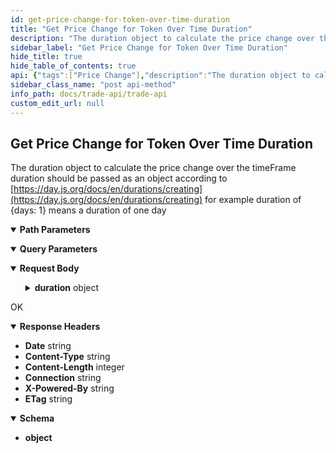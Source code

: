 ```yaml
---
id: get-price-change-for-token-over-time-duration
title: "Get Price Change for Token Over Time Duration"
description: "The duration object to calculate the price change over the timeFrame duration should be passed as an object according to [https://day.js.org/docs/en/durations/creating](https://day.js.org/docs/en/durations/creating) for example duration of {days: 1} means a duration of one day"
sidebar_label: "Get Price Change for Token Over Time Duration"
hide_title: true
hide_table_of_contents: true
api: {"tags":["Price Change"],"description":"The duration object to calculate the price change over the timeFrame duration should be passed as an object according to [https://day.js.org/docs/en/durations/creating](https://day.js.org/docs/en/durations/creating) for example duration of {days: 1} means a duration of one day","requestBody":{"content":{"application/json":{"schema":{"type":"object","properties":{"duration":{"type":"object","properties":{"days":{"type":"string","example":"1"}}}},"example":{"duration":{"days":"1"}}}}}},"parameters":[{"name":"apiKey","in":"query","schema":{"type":"string"},"description":"(Required) Your Public API key","example":"{{publicKey}}"},{"name":"tokenAddress","in":"path","schema":{"type":"string"},"required":true,"description":"Token Contract Address","example":"0x495d133B938596C9984d462F007B676bDc57eCEC"}],"responses":{"200":{"description":"OK","headers":{"Date":{"schema":{"type":"string","example":"Thu, 23 Jun 2022 11:10:49 GMT"}},"Content-Type":{"schema":{"type":"string","example":"application/json; charset=utf-8"}},"Content-Length":{"schema":{"type":"integer","example":"43"}},"Connection":{"schema":{"type":"string","example":"keep-alive"}},"X-Powered-By":{"schema":{"type":"string","example":"Express"}},"ETag":{"schema":{"type":"string","example":"W/\"2b-09n8BxPVYhIJI+Oxgz81tw6CkF0\""}}},"content":{"application/json":{"schema":{"type":"object"},"example":{"data":{"priceChange":"2.4968423346546302","currentPrice":"0.00017949963711457067","previousPrice":"0.0001751269922330876"}}}}}},"method":"post","path":"/trade/pricechange/{tokenAddress}","servers":[{"url":"https://api.fuse.io/api/v0"}],"jsonRequestBodyExample":{"duration":{"days":"1"}},"info":{"title":"Trade API","version":"1.0.0"},"postman":{"name":"Get Price Change for Token Over Time Duration","description":{"content":"The duration object to calculate the price change over the timeFrame duration should be passed as an object according to [https://day.js.org/docs/en/durations/creating](https://day.js.org/docs/en/durations/creating) for example duration of {days: 1} means a duration of one day","type":"text/plain"},"url":{"path":["trade","pricechange",":tokenAddress"],"host":["{{baseUrl}}"],"query":[{"disabled":false,"description":{"content":"(Required) Your Public API key","type":"text/plain"},"key":"apiKey","value":""}],"variable":[{"disabled":false,"description":{"content":"(Required) Token Contract Address","type":"text/plain"},"type":"any","value":"","key":"tokenAddress"}]},"header":[{"key":"Content-Type","value":"application/json"},{"key":"Accept","value":"application/json"}],"method":"POST","body":{"mode":"raw","raw":"\"\"","options":{"raw":{"language":"json"}}}}}
sidebar_class_name: "post api-method"
info_path: docs/trade-api/trade-api
custom_edit_url: null
---
```



## Get Price Change for Token Over Time Duration



The duration object to calculate the price change over the timeFrame duration should be passed as an object according to [https://day.js.org/docs/en/durations/creating](https://day.js.org/docs/en/durations/creating) for example duration of {days: 1} means a duration of one day

<details style={{"marginBottom":"1rem"}} data-collapsed={false} open={true}><summary style={{}}><strong>Path Parameters</strong></summary><div><ul><ParamsItem className={"paramsItem"} param={{"name":"tokenAddress","in":"path","schema":{"type":"string"},"required":true,"description":"Token Contract Address","example":"0x495d133B938596C9984d462F007B676bDc57eCEC"}}></ParamsItem></ul></div></details><details style={{"marginBottom":"1rem"}} data-collapsed={false} open={true}><summary style={{}}><strong>Query Parameters</strong></summary><div><ul><ParamsItem className={"paramsItem"} param={{"name":"apiKey","in":"query","schema":{"type":"string"},"description":"(Required) Your Public API key","example":"{{publicKey}}"}}></ParamsItem></ul></div></details><MimeTabs><TabItem label={"application/json"} value={"application/json-schema"}><details style={{}} data-collapsed={false} open={true}><summary style={{"textAlign":"left"}}><strong>Request Body</strong></summary><div style={{"textAlign":"left","marginLeft":"1rem"}}></div><ul style={{"marginLeft":"1rem"}}><SchemaItem collapsible={true} className={"schemaItem"}><details style={{}}><summary style={{}}><strong>duration</strong><span style={{"opacity":"0.6"}}> object</span></summary><div style={{"marginLeft":"1rem"}}><SchemaItem collapsible={false} name={"days"} required={false} schemaName={"string"} qualifierMessage={undefined} schema={{"type":"string","example":"1"}}></SchemaItem></div></details></SchemaItem></ul></details></TabItem></MimeTabs><div><ApiTabs><TabItem label={"200"} value={"200"}><div>

OK

</div><details style={{"textAlign":"left","marginBottom":"1rem"}} data-collaposed={true} open={false}><summary style={{}}><strong>Response Headers</strong></summary><ul style={{"marginLeft":"1rem"}}><li className={"schemaItem"}><summary style={{}}><strong>Date</strong><span style={{"opacity":"0.6"}}> string</span></summary><div></div></li><li className={"schemaItem"}><summary style={{}}><strong>Content-Type</strong><span style={{"opacity":"0.6"}}> string</span></summary><div></div></li><li className={"schemaItem"}><summary style={{}}><strong>Content-Length</strong><span style={{"opacity":"0.6"}}> integer</span></summary><div></div></li><li className={"schemaItem"}><summary style={{}}><strong>Connection</strong><span style={{"opacity":"0.6"}}> string</span></summary><div></div></li><li className={"schemaItem"}><summary style={{}}><strong>X-Powered-By</strong><span style={{"opacity":"0.6"}}> string</span></summary><div></div></li><li className={"schemaItem"}><summary style={{}}><strong>ETag</strong><span style={{"opacity":"0.6"}}> string</span></summary><div></div></li></ul></details><div><MimeTabs schemaType={"response"}><TabItem label={"application/json"} value={"application/json"}><SchemaTabs><TabItem label={"Schema"} value={"Schema"}><details style={{}} data-collapsed={false} open={true}><summary style={{"textAlign":"left"}}><strong>Schema</strong></summary><div style={{"textAlign":"left","marginLeft":"1rem"}}></div><ul style={{"marginLeft":"1rem"}}><li><div><strong>object</strong></div></li></ul></details></TabItem><TabItem label={"Example (from schema)"} value={"Example (from schema)"}><ResponseSamples responseExample={"{}"} language={"json"}></ResponseSamples></TabItem><TabItem label={"Example"} value={"Example"}><ResponseSamples responseExample={"{\n  \"data\": {\n    \"priceChange\": \"2.4968423346546302\",\n    \"currentPrice\": \"0.00017949963711457067\",\n    \"previousPrice\": \"0.0001751269922330876\"\n  }\n}"} language={"json"}></ResponseSamples></TabItem></SchemaTabs></TabItem></MimeTabs></div></TabItem></ApiTabs></div>
      